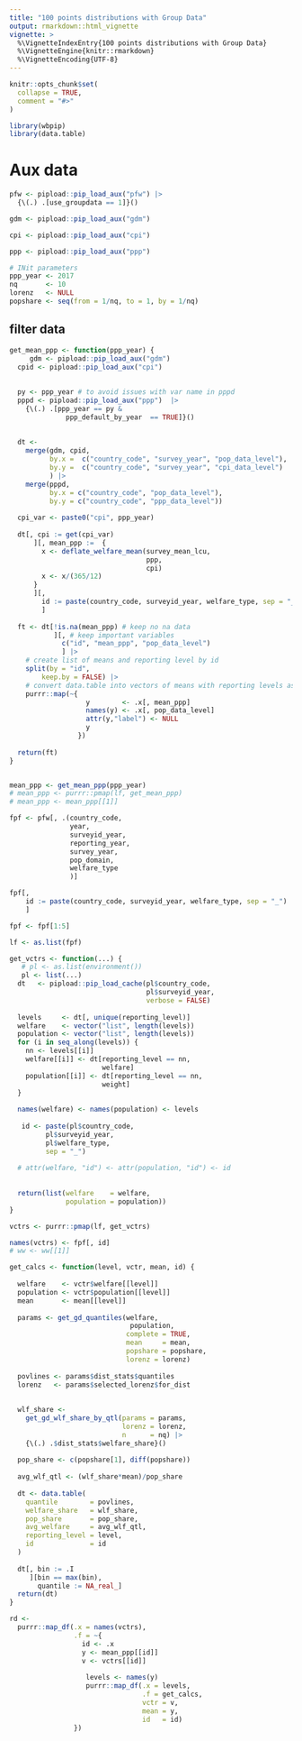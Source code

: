 ```yaml
---
title: "100 points distributions with Group Data"
output: rmarkdown::html_vignette
vignette: >
  %\VignetteIndexEntry{100 points distributions with Group Data}
  %\VignetteEngine{knitr::rmarkdown}
  %\VignetteEncoding{UTF-8}
---
```


```r
knitr::opts_chunk$set(
  collapse = TRUE,
  comment = "#>"
)
```

```r
library(wbpip)
library(data.table)
```


# Aux data

```r

pfw <- pipload::pip_load_aux("pfw") |> 
  {\(.) .[use_groupdata == 1]}()

gdm <- pipload::pip_load_aux("gdm") 

cpi <- pipload::pip_load_aux("cpi") 

ppp <- pipload::pip_load_aux("ppp")

# INit parameters
ppp_year <- 2017
nq       <- 10
lorenz   <- NULL
popshare <- seq(from = 1/nq, to = 1, by = 1/nq)

```


## filter data 

```r

get_mean_ppp <- function(ppp_year) {
     gdm <- pipload::pip_load_aux("gdm") 
  cpid <- pipload::pip_load_aux("cpi")  
  
  
  py <- ppp_year # to avoid issues with var name in pppd
  pppd <- pipload::pip_load_aux("ppp")  |> 
    {\(.) .[ppp_year == py &
              ppp_default_by_year  == TRUE]}() 
  
  
  dt <- 
    merge(gdm, cpid, 
          by.x =  c("country_code", "survey_year", "pop_data_level"), 
          by.y =  c("country_code", "survey_year", "cpi_data_level")
          ) |> 
    merge(pppd, 
          by.x = c("country_code", "pop_data_level"), 
          by.y = c("country_code", "ppp_data_level"))
  
  cpi_var <- paste0("cpi", ppp_year)
  
  dt[, cpi := get(cpi_var)
      ][, mean_ppp :=  {
        x <- deflate_welfare_mean(survey_mean_lcu, 
                                  ppp, 
                                  cpi)
        x <- x/(365/12)
      }
      ][, 
        id := paste(country_code, surveyid_year, welfare_type, sep = "_")
        ]
  
  ft <- dt[!is.na(mean_ppp) # keep no na data
           ][, # keep important variables 
             c("id", "mean_ppp", "pop_data_level")
             ] |>
    # create list of means and reporting level by id
    split(by = "id", 
        keep.by = FALSE) |> 
    # convert data.table into vectors of means with reporting levels as names
    purrr::map(~{
                   y        <- .x[, mean_ppp]
                   names(y) <- .x[, pop_data_level]
                   attr(y,"label") <- NULL
                   y
                 })
  
  return(ft)
}


mean_ppp <- get_mean_ppp(ppp_year)
# mean_ppp <- purrr::pmap(lf, get_mean_ppp)
# mean_ppp <- mean_ppp[[1]]
```


```r

fpf <- pfw[, .(country_code, 
               year, 
               surveyid_year,
               reporting_year,
               survey_year,
               pop_domain, 
               welfare_type
               )]

fpf[,
    id := paste(country_code, surveyid_year, welfare_type, sep = "_")
    ]

fpf <- fpf[1:5]

lf <- as.list(fpf)

```

```r

get_vctrs <- function(...) {
   # pl <- as.list(environment())
   pl <- list(...)
  dt   <- pipload::pip_load_cache(pl$country_code, 
                                  pl$surveyid_year, 
                                  verbose = FALSE)
  
  levels     <- dt[, unique(reporting_level)] 
  welfare    <- vector("list", length(levels))
  population <- vector("list", length(levels))
  for (i in seq_along(levels)) {
    nn <- levels[[i]]
    welfare[[i]] <- dt[reporting_level == nn, 
                       welfare]
    population[[i]] <- dt[reporting_level == nn, 
                       weight]
  }
  
  names(welfare) <- names(population) <- levels
  
   id <- paste(pl$country_code, 
         pl$surveyid_year, 
         pl$welfare_type, 
         sep = "_")
  
  # attr(welfare, "id") <- attr(population, "id") <- id
  
  
  return(list(welfare    = welfare, 
              population = population))
}

vctrs <- purrr::pmap(lf, get_vctrs)

names(vctrs) <- fpf[, id]
# ww <- ww[[1]]
```

```r

get_calcs <- function(level, vctr, mean, id) {
  
  welfare    <- vctr$welfare[[level]]
  population <- vctr$population[[level]]
  mean       <- mean[[level]]
    
  params <- get_gd_quantiles(welfare,
                              population,
                             complete = TRUE, 
                             mean     = mean,
                             popshare = popshare, 
                             lorenz = lorenz)
  
  povlines <- params$dist_stats$quantiles
  lorenz   <- params$selected_lorenz$for_dist
  
  
  wlf_share <- 
    get_gd_wlf_share_by_qtl(params = params, 
                            lorenz = lorenz, 
                            n      = nq) |> 
    {\(.) .$dist_stats$welfare_share}()
    
  pop_share <- c(popshare[1], diff(popshare))
  
  avg_wlf_qtl <- (wlf_share*mean)/pop_share
  
  dt <- data.table(
    quantile        = povlines, 
    welfare_share   = wlf_share, 
    pop_share       = pop_share,
    avg_welfare     = avg_wlf_qtl, 
    reporting_level = level, 
    id              = id
  )
  
  dt[, bin := .I
     ][bin == max(bin), 
       quantile := NA_real_]
  return(dt)
}

rd <- 
  purrr::map_df(.x = names(vctrs), 
                .f = ~{
                  id <- .x
                  y <- mean_ppp[[id]]
                  v <- vctrs[[id]]
                                    
                   levels <- names(y)
                   purrr::map_df(.x = levels,
                                 .f = get_calcs, 
                                 vctr = v, 
                                 mean = y, 
                                 id   = id)
                })

```
